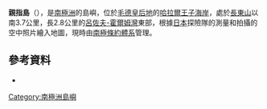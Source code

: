 '''親指島'''（{{lang-en|Oyayubi Island}}），是[[南極洲|南極洲]]的島嶼，位於[[毛德皇后地|毛德皇后地]]的[[哈拉爾王子海岸|哈拉爾王子海岸]]，處於[[長東山|長東山]]以南3.7公里，長2.8公里的[[呂佐夫-霍爾姆灣|呂佐夫-霍爾姆灣]]東部，根據[[日本|日本]]探險隊的測量和拍攝的空中照片繪入地圖，現時由[[南極條約體系|南極條約體系]]管理。

{{coord|69|14|S|39|40|E|display=title}}
==參考資料==
*{{usgs-gazetteer}}

{{Antarctica-geo-stub}}
[[Category:南極洲島嶼|Category:南極洲島嶼]]